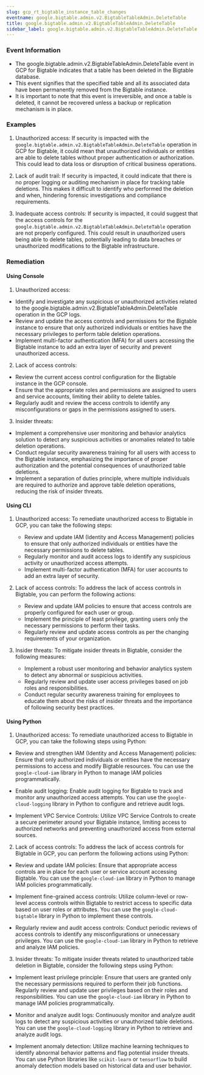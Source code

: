 ```yaml
--- 
slug: gcp_rt_bigtable_instance_table_changes
eventname: google.bigtable.admin.v2.BigtableTableAdmin.DeleteTable
title: google.bigtable.admin.v2.BigtableTableAdmin.DeleteTable
sidebar_label: google.bigtable.admin.v2.BigtableTableAdmin.DeleteTable
---
```

                       
### Event Information

- The google.bigtable.admin.v2.BigtableTableAdmin.DeleteTable event in GCP for Bigtable indicates that a table has been deleted in the Bigtable database.
- This event signifies that the specified table and all its associated data have been permanently removed from the Bigtable instance.
- It is important to note that this event is irreversible, and once a table is deleted, it cannot be recovered unless a backup or replication mechanism is in place.


### Examples

1. Unauthorized access: If security is impacted with the `google.bigtable.admin.v2.BigtableTableAdmin.DeleteTable` operation in GCP for Bigtable, it could mean that unauthorized individuals or entities are able to delete tables without proper authentication or authorization. This could lead to data loss or disruption of critical business operations.

2. Lack of audit trail: If security is impacted, it could indicate that there is no proper logging or auditing mechanism in place for tracking table deletions. This makes it difficult to identify who performed the deletion and when, hindering forensic investigations and compliance requirements.

3. Inadequate access controls: If security is impacted, it could suggest that the access controls for the `google.bigtable.admin.v2.BigtableTableAdmin.DeleteTable` operation are not properly configured. This could result in unauthorized users being able to delete tables, potentially leading to data breaches or unauthorized modifications to the Bigtable infrastructure.

### Remediation

#### Using Console

1. Unauthorized access:
- Identify and investigate any suspicious or unauthorized activities related to the google.bigtable.admin.v2.BigtableTableAdmin.DeleteTable operation in the GCP logs.
- Review and update the access controls and permissions for the Bigtable instance to ensure that only authorized individuals or entities have the necessary privileges to perform table deletion operations.
- Implement multi-factor authentication (MFA) for all users accessing the Bigtable instance to add an extra layer of security and prevent unauthorized access.

2. Lack of access controls:
- Review the current access control configuration for the Bigtable instance in the GCP console.
- Ensure that the appropriate roles and permissions are assigned to users and service accounts, limiting their ability to delete tables.
- Regularly audit and review the access controls to identify any misconfigurations or gaps in the permissions assigned to users.

3. Insider threats:
- Implement a comprehensive user monitoring and behavior analytics solution to detect any suspicious activities or anomalies related to table deletion operations.
- Conduct regular security awareness training for all users with access to the Bigtable instance, emphasizing the importance of proper authorization and the potential consequences of unauthorized table deletions.
- Implement a separation of duties principle, where multiple individuals are required to authorize and approve table deletion operations, reducing the risk of insider threats.

#### Using CLI

1. Unauthorized access: To remediate unauthorized access to Bigtable in GCP, you can take the following steps:
   - Review and update IAM (Identity and Access Management) policies to ensure that only authorized individuals or entities have the necessary permissions to delete tables.
   - Regularly monitor and audit access logs to identify any suspicious activity or unauthorized access attempts.
   - Implement multi-factor authentication (MFA) for user accounts to add an extra layer of security.

2. Lack of access controls: To address the lack of access controls in Bigtable, you can perform the following actions:
   - Review and update IAM policies to ensure that access controls are properly configured for each user or group.
   - Implement the principle of least privilege, granting users only the necessary permissions to perform their tasks.
   - Regularly review and update access controls as per the changing requirements of your organization.

3. Insider threats: To mitigate insider threats in Bigtable, consider the following measures:
   - Implement a robust user monitoring and behavior analytics system to detect any abnormal or suspicious activities.
   - Regularly review and update user access privileges based on job roles and responsibilities.
   - Conduct regular security awareness training for employees to educate them about the risks of insider threats and the importance of following security best practices.

#### Using Python

1. Unauthorized access: To remediate unauthorized access to Bigtable in GCP, you can take the following steps using Python:

- Review and strengthen IAM (Identity and Access Management) policies: Ensure that only authorized individuals or entities have the necessary permissions to access and modify Bigtable resources. You can use the `google-cloud-iam` library in Python to manage IAM policies programmatically.

- Enable audit logging: Enable audit logging for Bigtable to track and monitor any unauthorized access attempts. You can use the `google-cloud-logging` library in Python to configure and retrieve audit logs.

- Implement VPC Service Controls: Utilize VPC Service Controls to create a secure perimeter around your Bigtable instance, limiting access to authorized networks and preventing unauthorized access from external sources.

2. Lack of access controls: To address the lack of access controls for Bigtable in GCP, you can perform the following actions using Python:

- Review and update IAM policies: Ensure that appropriate access controls are in place for each user or service account accessing Bigtable. You can use the `google-cloud-iam` library in Python to manage IAM policies programmatically.

- Implement fine-grained access controls: Utilize column-level or row-level access controls within Bigtable to restrict access to specific data based on user roles or attributes. You can use the `google-cloud-bigtable` library in Python to implement these controls.

- Regularly review and audit access controls: Conduct periodic reviews of access controls to identify any misconfigurations or unnecessary privileges. You can use the `google-cloud-iam` library in Python to retrieve and analyze IAM policies.

3. Insider threats: To mitigate insider threats related to unauthorized table deletion in Bigtable, consider the following steps using Python:

- Implement least privilege principle: Ensure that users are granted only the necessary permissions required to perform their job functions. Regularly review and update user privileges based on their roles and responsibilities. You can use the `google-cloud-iam` library in Python to manage IAM policies programmatically.

- Monitor and analyze audit logs: Continuously monitor and analyze audit logs to detect any suspicious activities or unauthorized table deletions. You can use the `google-cloud-logging` library in Python to retrieve and analyze audit logs.

- Implement anomaly detection: Utilize machine learning techniques to identify abnormal behavior patterns and flag potential insider threats. You can use Python libraries like `scikit-learn` or `tensorflow` to build anomaly detection models based on historical data and user behavior.


 